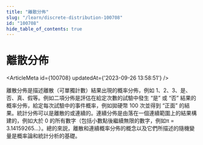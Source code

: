 ```yaml
---
title: "離散分佈"
slug: "/learn/discrete-distribution-100708"
id: "100708"
hide_table_of_contents: true
---
```



# 離散分佈

<ArticleMeta id={100708} updatedAt={'2023-09-26 13:58:51'} />
<div className='border-solid border-b border-t-0 my-4 border-[var(--ifm-color-gray-300)]' />

離散分佈是描述離散（可單獨計數）結果出現的概率分佈，例如 1、2、3、是、否、真、假等。例如二項分佈是評估在給定次數的試驗中發生 “是” 或 “否” 結果的概率分佈，給定每次試驗中的事件概率，例如拋硬幣 100 次並得到 “正面” 的結果。統計分佈可以是離散的或連續的。連續分佈是由落在一個連續範圍上的結果構建的，例如大於 0 的所有數字（包括小數點後繼續無限的數字，例如π = 3.14159265…）。總的來説，離散和連續概率分佈的概念以及它們所描述的隨機變量是概率論和統計分析的基礎。
